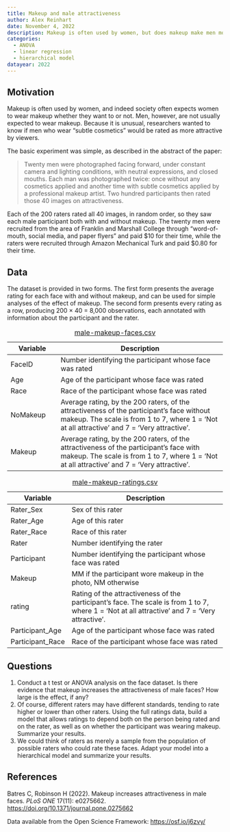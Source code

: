 ```yaml
---
title: Makeup and male attractiveness
author: Alex Reinhart
date: November 4, 2022
description: Makeup is often used by women, but does makeup make men more attractive? This study had participants rate photos of men with and without makeup on.
categories:
  - ANOVA
  - linear regression
  - hierarchical model
datayear: 2022
---
```


## Motivation

Makeup is often used by women, and indeed society often expects women to wear
makeup whether they want to or not. Men, however, are not usually expected to
wear makeup. Because it is unusual, researchers wanted to know if men who wear
“subtle cosmetics” would be rated as more attractive by viewers.

The basic experiment was simple, as described in the abstract of the paper:

> Twenty men were photographed facing forward, under constant camera and
> lighting conditions, with neutral expressions, and closed mouths. Each man was
> photographed twice: once without any cosmetics applied and another time with
> subtle cosmetics applied by a professional makeup artist. Two hundred
> participants then rated those 40 images on attractiveness.

Each of the 200 raters rated all 40 images, in random order, so they saw each
male participant both with and without makeup. The twenty men were recruited
from the area of Franklin and Marshall College through “word-of-mouth, social
media, and paper flyers” and paid $10 for their time, while the raters were
recruited through Amazon Mechanical Turk and paid $0.80 for their time.

## Data

The dataset is provided in two forms. The first form presents the average rating
for each face with and without makeup, and can be used for simple analyses of
the effect of makeup. The second form presents every rating as a row, producing
200 × 40 = 8,000 observations, each annotated with information about the
participant and the rater.

| Variable | Description |
|----|-------------|
| FaceID |	Number identifying the participant whose face was rated |
| Age |	Age of the participant whose face was rated |
| Race |	Race of the participant whose face was rated |
| NoMakeup |	Average rating, by the 200 raters, of the attractiveness of the participant's face without makeup. The scale is from 1 to 7, where 1 = 'Not at all attractive' and 7 = 'Very attractive'. |
| Makeup |	Average rating, by the 200 raters, of the attractiveness of the participant's face with makeup. The scale is from 1 to 7, where 1 = 'Not at all attractive' and 7 = 'Very attractive'. |

: [male-makeup-faces.csv](../data/male-makeup-faces.csv)

| Variable | Description |
|----|-------------|
| Rater_Sex | 	Sex of this rater |
| Rater_Age |	Age of this rater |
| Rater_Race |	Race of this rater |
| Rater |	Number identifying the rater |
| Participant |	Number identifying the participant whose face was rated |
| Makeup |	MM if the participant wore makeup in the photo, NM otherwise |
| rating |	Rating of the attractiveness of the participant's face. The scale is from 1 to 7, where 1 = 'Not at all attractive' and 7 = 'Very attractive'. |
| Participant_Age |	Age of the participant whose face was rated |
| Participant_Race |	Race of the participant whose face was rated  |

: [male-makeup-ratings.csv](../data/male-makeup-ratings.csv)

## Questions

1. Conduct a t test or ANOVA analysis on the face dataset. Is there evidence
   that makeup increases the attractiveness of male faces? How large is the
   effect, if any?
2. Of course, different raters may have different standards, tending to rate
   higher or lower than other raters. Using the full ratings data, build a model
   that allows ratings to depend both on the person being rated and on the
   rater, as well as on whether the participant was wearing makeup. Summarize
   your results.
3. We could think of raters as merely a sample from the population of possible
   raters who could rate these faces. Adapt your model into a hierarchical model
   and summarize your results.

## References

Batres C, Robinson H (2022). Makeup increases attractiveness in male faces. *PLoS
ONE* 17(11): e0275662. <https://doi.org/10.1371/journal.pone.0275662>

Data available from the Open Science Framework: <https://osf.io/j6zvy/>
